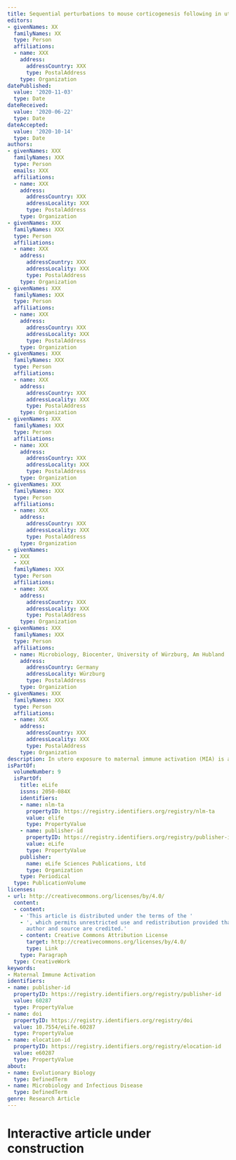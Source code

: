 ```yaml
---
title: Sequential perturbations to mouse corticogenesis following in utero maternal immune activation
editors:
- givenNames: XX
  familyNames: XX
  type: Person
  affiliations:
  - name: XXX
    address:
      addressCountry: XXX
      type: PostalAddress
    type: Organization
datePublished:
  value: '2020-11-03'
  type: Date
dateReceived:
  value: '2020-06-22'
  type: Date
dateAccepted:
  value: '2020-10-14'
  type: Date
authors:
- givenNames: XXX
  familyNames: XXX
  type: Person
  emails: XXX
  affiliations:
  - name: XXX
    address:
      addressCountry: XXX
      addressLocality: XXX
      type: PostalAddress
    type: Organization
- givenNames: XXX
  familyNames: XXX
  type: Person
  affiliations:
  - name: XXX
    address:
      addressCountry: XXX
      addressLocality: XXX
      type: PostalAddress
    type: Organization
- givenNames: XXX
  familyNames: XXX
  type: Person
  affiliations:
  - name: XXX
    address:
      addressCountry: XXX
      addressLocality: XXX
      type: PostalAddress
    type: Organization
- givenNames: XXX
  familyNames: XXX
  type: Person
  affiliations:
  - name: XXX
    address:
      addressCountry: XXX
      addressLocality: XXX
      type: PostalAddress
    type: Organization
- givenNames: XXX
  familyNames: XXX
  type: Person
  affiliations:
  - name: XXX
    address:
      addressCountry: XXX
      addressLocality: XXX
      type: PostalAddress
    type: Organization
- givenNames: XXX
  familyNames: XXX
  type: Person
  affiliations:
  - name: XXX
    address:
      addressCountry: XXX
      addressLocality: XXX
      type: PostalAddress
    type: Organization
- givenNames:
  - XXX
  - XXX
  familyNames: XXX
  type: Person
  affiliations:
  - name: XXX
    address:
      addressCountry: XXX
      addressLocality: XXX
      type: PostalAddress
    type: Organization
- givenNames: XXX
  familyNames: XXX
  type: Person
  affiliations:
  - name: Microbiology, Biocenter, University of Würzburg, Am Hubland
    address:
      addressCountry: Germany
      addressLocality: Würzburg
      type: PostalAddress
    type: Organization
- givenNames: XXX
  familyNames: XXX
  type: Person
  affiliations:
  - name: XXX
    address:
      addressCountry: XXX
      addressLocality: XXX
      type: PostalAddress
    type: Organization
description: In utero exposure to maternal immune activation (MIA) is an environmental risk factor for neurodevelopmental and neuropsychiatric disorders. Animal models provide an opportunity to identify mechanisms driving neuropathology associated with MIA. We performed time-course transcriptional profiling of mouse cortical development following induced MIA via poly(I:C) injection at E12.5. MIA-driven transcriptional changes were validated via protein analysis, and parallel perturbations to cortical neuroanatomy were identified via imaging. MIA-induced acute upregulation of genes associated with hypoxia, immune signaling, and angiogenesis, by 6 hr following exposure. This acute response was followed by changes in proliferation, neuronal and glial specification, and cortical lamination that emerged at E14.5 and peaked at E17.5. Decreased numbers of proliferative cells in germinal zones and alterations in neuronal and glial populations were identified in the MIA-exposed cortex. Overall, paired transcriptomic and neuroanatomical characterization revealed a sequence of perturbations to corticogenesis driven by mid-gestational MIA.
isPartOf:
  volumeNumber: 9
  isPartOf:
    title: eLife
    issns: 2050-084X
    identifiers:
    - name: nlm-ta
      propertyID: https://registry.identifiers.org/registry/nlm-ta
      value: elife
      type: PropertyValue
    - name: publisher-id
      propertyID: https://registry.identifiers.org/registry/publisher-id
      value: eLife
      type: PropertyValue
    publisher:
      name: eLife Sciences Publications, Ltd
      type: Organization
    type: Periodical
  type: PublicationVolume
licenses:
- url: http://creativecommons.org/licenses/by/4.0/
  content:
  - content:
    - 'This article is distributed under the terms of the '
    - ', which permits unrestricted use and redistribution provided that the original
      author and source are credited.'
    - content: Creative Commons Attribution License
      target: http://creativecommons.org/licenses/by/4.0/
      type: Link
    type: Paragraph
  type: CreativeWork
keywords:
- Maternal Immune Activation
identifiers:
- name: publisher-id
  propertyID: https://registry.identifiers.org/registry/publisher-id
  value: 60287
  type: PropertyValue
- name: doi
  propertyID: https://registry.identifiers.org/registry/doi
  value: 10.7554/eLife.60287
  type: PropertyValue
- name: elocation-id
  propertyID: https://registry.identifiers.org/registry/elocation-id
  value: e60287
  type: PropertyValue
about:
- name: Evolutionary Biology
  type: DefinedTerm
- name: Microbiology and Infectious Disease
  type: DefinedTerm
genre: Research Article
---
```


# Interactive article under construction

